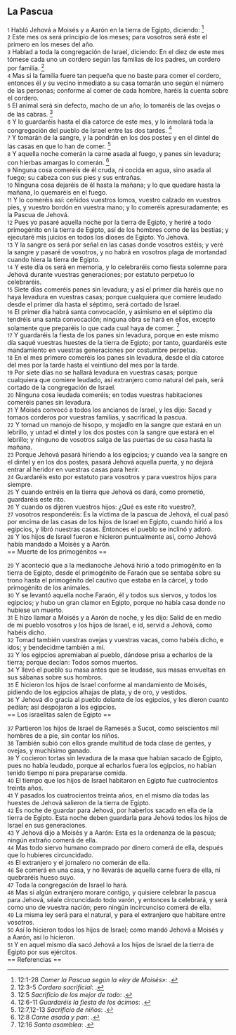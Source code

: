 == La Pascua ==

{{anchor|1}} <small>1</small> Habló Jehová a Moisés y a Aarón en la tierra de Egipto, diciendo: <ref>12:1-28 ''Comer la Pascua según la «ley de Moisés»'': {{lib|LU|127|6|7}}.</ref><br>
{{anchor|2}} <small>2</small> Este mes os será principio de los meses; para vosotros será éste el primero en los meses del año.<br>
{{anchor|3}} <small>3</small> Hablad a toda la congregación de Israel, diciendo: En el diez de este mes tómese cada uno un cordero según las familias de los padres, un cordero por familia. <ref>12:3-5 ''Cordero sacrificial'': {{lib|LU|85|3|4}}.</ref><br>
{{anchor|4}} <small>4</small> Mas si la familia fuere tan pequeña que no baste para comer el cordero, entonces él y su vecino inmediato a su casa tomarán uno según el número de las personas; conforme al comer de cada hombre, haréis la cuenta sobre el cordero.<br>
{{anchor|5}} <small>5</small> El animal será sin defecto, macho de un año; lo tomaréis de las ovejas o de las cabras. <ref>12:5 ''Sacrificio de los mejor de todo'': {{lib|LU|89|4|8}}.</ref><br>
{{anchor|6}} <small>6</small> Y lo guardaréis hasta el día catorce de este mes, y lo inmolará toda la congregación del pueblo de Israel entre las dos tardes. <ref>12:6-11 ''Guardaréis la fiesta de los ácimos'': {{lib|LU|142|3|13}}.</ref><br>
{{anchor|7}} <small>7</small> Y tomarán de la sangre, y la pondrán en los dos postes y en el dintel de las casas en que lo han de comer. <ref>12:7,12-13 ''Sacrificio de niños'': {{lib|LU|89|7|2}}.</ref><br>
{{anchor|8}} <small>8</small> Y aquella noche comerán la carne asada al fuego, y panes sin levadura; con hierbas amargas lo comerán. <ref>12:8 ''Carne asada y pan'': {{lib|LU|92|2|2}}.</ref><br>
{{anchor|9}} <small>9</small> Ninguna cosa comeréis de él cruda, ni cocida en agua, sino asada al fuego; su cabeza con sus pies y sus entrañas.<br>
{{anchor|10}} <small>10</small> Ninguna cosa dejaréis de él hasta la mañana; y lo que quedare hasta la mañana, lo quemaréis en el fuego.<br>
{{anchor|11}} <small>11</small> Y lo comeréis así: ceñidos vuestros lomos, vuestro calzado en vuestros pies, y vuestro bordón en vuestra mano; y lo comeréis apresuradamente; es la Pascua de Jehová.<br>
{{anchor|12}} <small>12</small> Pues yo pasaré aquella noche por la tierra de Egipto, y heriré a todo primogénito en la tierra de Egipto, así de los hombres como de las bestias; y ejecutaré mis juicios en todos los dioses de Egipto. Yo Jehová.<br>
{{anchor|13}} <small>13</small> Y la sangre os será por señal en las casas donde vosotros estéis; y veré la sangre y pasaré de vosotros, y no habrá en vosotros plaga de mortandad cuando hiera la tierra de Egipto.<br>
{{anchor|14}} <small>14</small> Y este día os será en memoria, y lo celebraréis como fiesta solemne para Jehová durante vuestras generaciones; por estatuto perpetuo lo celebraréis.<br>
{{anchor|15}} <small>15</small> Siete días comeréis panes sin levadura; y así el primer día haréis que no haya levadura en vuestras casas; porque cualquiera que comiere leudado desde el primer día hasta el séptimo, será cortado de Israel.<br>
{{anchor|16}} <small>16</small> El primer día habrá santa convocación, y asimismo en el séptimo día tendréis una santa convocación; ninguna obra se hará en ellos, excepto solamente que preparéis lo que cada cual haya de comer. <ref>12:16 ''Santa asamblea'': {{lib|LU|128|6|6}}.</ref><br>
{{anchor|17}} <small>17</small> Y guardaréis la fiesta de los panes sin levadura, porque en este mismo día saqué vuestras huestes de la tierra de Egipto; por tanto, guardaréis este mandamiento en vuestras generaciones por costumbre perpetua.<br>
{{anchor|18}} <small>18</small> En el mes primero comeréis los panes sin levadura, desde el día catorce del mes por la tarde hasta el veintiuno del mes por la tarde.<br>
{{anchor|19}} <small>19</small> Por siete días no se hallará levadura en vuestras casas; porque cualquiera que comiere leudado, así extranjero como natural del país, será cortado de la congregación de Israel.<br>
{{anchor|20}} <small>20</small> Ninguna cosa leudada comeréis; en todas vuestras habitaciones comeréis panes sin levadura.<br>
{{anchor|21}} <small>21</small> Y Moisés convocó a todos los ancianos de Israel, y les dijo: Sacad y tomaos corderos por vuestras familias, y sacrificad la pascua.<br>
{{anchor|22}} <small>22</small> Y tomad un manojo de hisopo, y mojadlo en la sangre que estará en un lebrillo, y untad el dintel y los dos postes con la sangre que estará en el lebrillo; y ninguno de vosotros salga de las puertas de su casa hasta la mañana.<br>
{{anchor|23}} <small>23</small> Porque Jehová pasará hiriendo a los egipcios; y cuando vea la sangre en el dintel y en los dos postes, pasará Jehová aquella puerta, y no dejará entrar al heridor en vuestras casas para herir.<br>
{{anchor|24}} <small>24</small> Guardaréis esto por estatuto para vosotros y para vuestros hijos para siempre.<br>
{{anchor|25}} <small>25</small> Y cuando entréis en la tierra que Jehová os dará, como prometió, guardaréis este rito.<br>
{{anchor|26}} <small>26</small> Y cuando os dijeren vuestros hijos: ¿Qué es este rito vuestro?,<br>
{{anchor|27}} <small>27</small> vosotros responderéis: Es la víctima de la pascua de Jehová, el cual pasó por encima de las casas de los hijos de Israel en Egipto, cuando hirió a los egipcios, y libró nuestras casas. Entonces el pueblo se inclinó y adoró.<br>
{{anchor|28}} <small>28</small> Y los hijos de Israel fueron e hicieron puntualmente así, como Jehová había mandado a Moisés y a Aarón.<br>
== Muerte de los primogénitos ==

{{anchor|29}} <small>29</small> Y aconteció que a la medianoche Jehová hirió a todo primogénito en la tierra de Egipto, desde el primogénito de Faraón que se sentaba sobre su trono hasta el primogénito del cautivo que estaba en la cárcel, y todo primogénito de los animales.<br>
{{anchor|30}} <small>30</small> Y se levantó aquella noche Faraón, él y todos sus siervos, y todos los egipcios; y hubo un gran clamor en Egipto, porque no había casa donde no hubiese un muerto.<br>
{{anchor|31}} <small>31</small> E hizo llamar a Moisés y a Aarón de noche, y les dijo: Salid de en medio de mi pueblo vosotros y los hijos de Israel, e id, servid a Jehová, como habéis dicho.<br>
{{anchor|32}} <small>32</small> Tomad también vuestras ovejas y vuestras vacas, como habéis dicho, e idos; y bendecidme también a mí.<br>
{{anchor|33}} <small>33</small> Y los egipcios apremiaban al pueblo, dándose prisa a echarlos de la tierra; porque decían: Todos somos muertos.<br>
{{anchor|34}} <small>34</small> Y llevó el pueblo su masa antes que se leudase, sus masas envueltas en sus sábanas sobre sus hombros.<br>
{{anchor|35}} <small>35</small> E hicieron los hijos de Israel conforme al mandamiento de Moisés, pidiendo de los egipcios alhajas de plata, y de oro, y vestidos.<br>
{{anchor|36}} <small>36</small> Y Jehová dio gracia al pueblo delante de los egipcios, y les dieron cuanto pedían; así despojaron a los egipcios.<br>
== Los israelitas salen de Egipto ==

{{anchor|37}} <small>37</small> Partieron los hijos de Israel de Ramesés a Sucot, como seiscientos mil hombres de a pie, sin contar los niños.<br>
{{anchor|38}} <small>38</small> También subió con ellos grande multitud de toda clase de gentes, y ovejas, y muchísimo ganado.<br>
{{anchor|39}} <small>39</small> Y cocieron tortas sin levadura de la masa que habían sacado de Egipto, pues no había leudado, porque al echarlos fuera los egipcios, no habían tenido tiempo ni para prepararse comida.<br>
{{anchor|40}} <small>40</small> El tiempo que los hijos de Israel habitaron en Egipto fue cuatrocientos treinta años.<br>
{{anchor|41}} <small>41</small> Y pasados los cuatrocientos treinta años, en el mismo día todas las huestes de Jehová salieron de la tierra de Egipto.<br>
{{anchor|42}} <small>42</small> Es noche de guardar para Jehová, por haberlos sacado en ella de la tierra de Egipto. Esta noche deben guardarla para Jehová todos los hijos de Israel en sus generaciones.<br>
{{anchor|43}} <small>43</small> Y Jehová dijo a Moisés y a Aarón: Esta es la ordenanza de la pascua; ningún extraño comerá de ella.<br>
{{anchor|44}} <small>44</small> Mas todo siervo humano comprado por dinero comerá de ella, después que lo hubieres circuncidado.<br>
{{anchor|45}} <small>45</small> El extranjero y el jornalero no comerán de ella.<br>
{{anchor|46}} <small>46</small> Se comerá en una casa, y no llevarás de aquella carne fuera de ella, ni quebraréis hueso suyo.<br>
{{anchor|47}} <small>47</small> Toda la congregación de Israel lo hará.<br>
{{anchor|48}} <small>48</small> Mas si algún extranjero morare contigo, y quisiere celebrar la pascua para Jehová, séale circuncidado todo varón, y entonces la celebrará, y será como uno de vuestra nación; pero ningún incircunciso comerá de ella.<br>
{{anchor|49}} <small>49</small> La misma ley será para el natural, y para el extranjero que habitare entre vosotros.<br>
{{anchor|50}} <small>50</small> Así lo hicieron todos los hijos de Israel; como mandó Jehová a Moisés y a Aarón, así lo hicieron.<br>
{{anchor|51}} <small>51</small> Y en aquel mismo día sacó Jehová a los hijos de Israel de la tierra de Egipto por sus ejércitos.<br>
== Referencias ==

<references />
